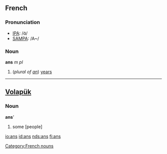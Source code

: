 ==French==

===Pronunciation===
*[[w:IPA|IPA]]: /ɑ̃/
*[[w:SAMPA|SAMPA]]: /A~/

===Noun===
'''ans''' ''m pl'' 

# (''plural of [[an#French|an]]'') [[years]]

[[Category:French nouns]]

----
== [[Volapük]] == 
=== Noun ===
'''ans''''

# some [people]

[[io:ans]]
[[id:ans]]
[[nds:ans]]
[[fi:ans]]
